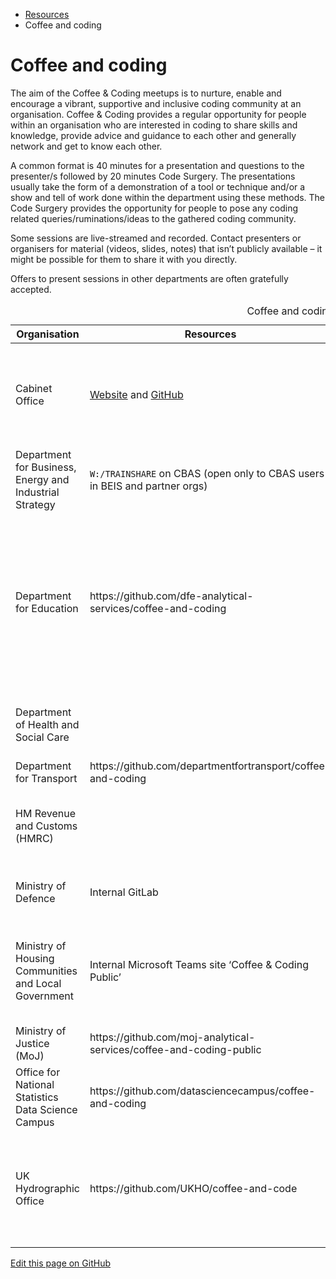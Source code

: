 ::: {.breadcrumbs}
* [Resources](resources.html)
* Coffee and coding
:::

# Coffee and coding

The aim of the Coffee & Coding meetups is to nurture, enable and encourage a
vibrant, supportive and inclusive coding community at an organisation. Coffee &
Coding provides a regular opportunity for people within an organisation who are
interested in coding to share skills and knowledge, provide advice and guidance
to each other and generally network and get to know each other.

A common format is 40 minutes for a presentation and questions to the
presenter/s followed by 20 minutes Code Surgery. The presentations usually take
the form of a demonstration of a tool or technique and/or a show and tell of
work done within the department using these methods.  The Code Surgery provides
the opportunity for people to pose any coding related queries/ruminations/ideas
to the gathered coding community.

Some sessions are live-streamed and recorded.  Contact presenters or organisers
for material (videos, slides, notes) that isn't publicly available -- it might
be possible for them to share it with you directly.

Offers to present sessions in other departments are often gratefully accepted.

Table: Coffee and coding groups

| Organisation | Resources | Contact | Notes |
|--------------|-----------|---------|-------|
| Cabinet Office | [Website](https://co-analysis.github.io/co-coffee-and-coding/) and [GitHub](https://github.com/co-analysis/co-coffee-and-coding) | coffee-and-coding@cabinetoffice.gov.uk | Every two weeks on Fridays from 10.15 to 11.15, Horse Guards Road and Google Hangouts |
| Department for Business, Energy and Industrial Strategy | `W:/TRAINSHARE` on CBAS (open only to CBAS users in BEIS and partner orgs) | coffeeandcoding@beis.gov.uk | Weekly at 10-11am on Wednesdays, open to all |
| Department for Education | https://github.com/dfe-analytical-services/coffee-and-coding | coffee.coding@education.gov.uk | Sessions are usually held on every other Wednesday morning from 10-11AM. Rooms are booked for the London, Sheffield, and Darlington offices. |
| Department of Health and Social Care | | https://www.eventbrite.co.uk/e/health-r-coding-club-tickets-52481515626 | All events are arranged via the eventbrite link. |
| Department for Transport | https://github.com/departmentfortransport/coffee-and-coding | coffee.coding@dft.gov.uk |  |
| HM Revenue and Customs (HMRC) |  | alice.whiteway@hmrc.gov.uk | Sessions happen in London, Manchester, Newcastle and Liverpool |
| Ministry of Defence | Internal GitLab | Charlie Willis charles.wills106@mod.uk | Usually once a month on Friday mornings |
| Ministry of Housing Communities and Local Government | Internal Microsoft Teams site 'Coffee & Coding Public' | coffeeandcoding@communities.gov.uk | Roughly fortnightly on Monday afternoon's, held in 2 Marsham Street, London |
| Ministry of Justice (MoJ) | https://github.com/moj-analytical-services/coffee-and-coding-public | Coffee-and-Coding@justice.gov.uk |  |
| Office for National Statistics Data Science Campus | https://github.com/datasciencecampus/coffee-and-coding | coffee.coding@ons.gov.uk | Monthly |
| UK Hydrographic Office | https://github.com/UKHO/coffee-and-code | coffee-and-code@ukho.gov.uk | Sessions held every Wednesday morning 9-10am at the UK Hydrographic Office, Taunton |

[Edit this page on GitHub](https://github.com/ukgovdatascience/rap-website/edit/master/site/resource-coffee-and-coding.Rmd)

